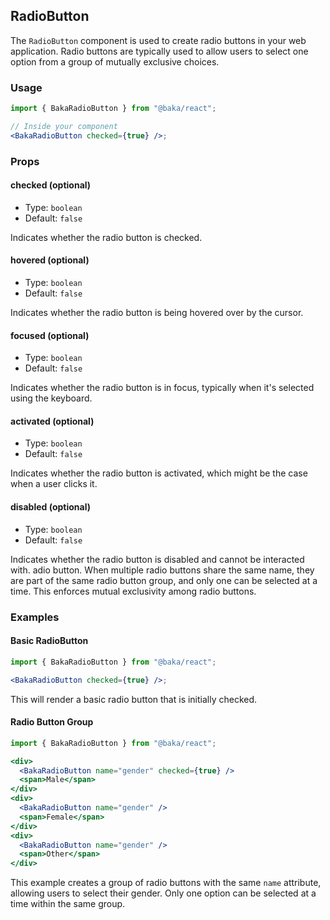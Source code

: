 ## RadioButton

The `RadioButton` component is used to create radio buttons in your web application. Radio buttons are typically used to allow users to select one option from a group of mutually exclusive choices.

### Usage

```jsx
import { BakaRadioButton } from "@baka/react";

// Inside your component
<BakaRadioButton checked={true} />;
```

### Props

#### checked (optional)

- Type: `boolean`
- Default: `false`

Indicates whether the radio button is checked.

#### hovered (optional)

- Type: `boolean`
- Default: `false`

Indicates whether the radio button is being hovered over by the cursor.

#### focused (optional)

- Type: `boolean`
- Default: `false`

Indicates whether the radio button is in focus, typically when it's selected using the keyboard.

#### activated (optional)

- Type: `boolean`
- Default: `false`

Indicates whether the radio button is activated, which might be the case when a user clicks it.

#### disabled (optional)

- Type: `boolean`
- Default: `false`

Indicates whether the radio button is disabled and cannot be interacted with.
adio button. When multiple radio buttons share the same name, they are part of the same radio button group, and only one can be selected at a time. This enforces mutual exclusivity among radio buttons.

### Examples

#### Basic RadioButton

```jsx
import { BakaRadioButton } from "@baka/react";

<BakaRadioButton checked={true} />;
```

This will render a basic radio button that is initially checked.

#### Radio Button Group

```jsx
import { BakaRadioButton } from "@baka/react";

<div>
  <BakaRadioButton name="gender" checked={true} />
  <span>Male</span>
</div>
<div>
  <BakaRadioButton name="gender" />
  <span>Female</span>
</div>
<div>
  <BakaRadioButton name="gender" />
  <span>Other</span>
</div>
```

This example creates a group of radio buttons with the same `name` attribute, allowing users to select their gender. Only one option can be selected at a time within the same group.
